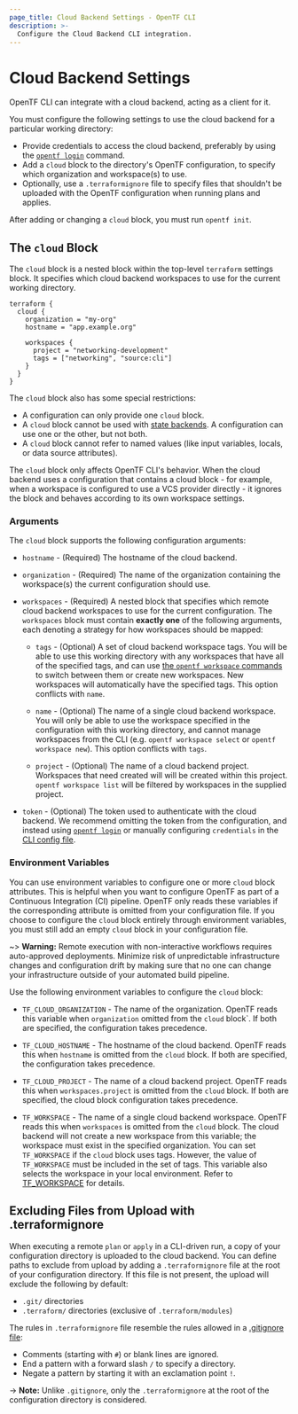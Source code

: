 ```yaml
---
page_title: Cloud Backend Settings - OpenTF CLI
description: >-
  Configure the Cloud Backend CLI integration.
---
```


# Cloud Backend Settings

OpenTF CLI can integrate with a cloud backend, acting as a client for it.

You must configure the following settings to use the cloud backend for a particular working directory:

- Provide credentials to access the cloud backend, preferably by using the
  [`opentf login`](/docs/cli/commands/login) command.
- Add a `cloud` block to the directory's OpenTF configuration, to specify
  which organization and workspace(s) to use.
- Optionally, use a `.terraformignore` file to specify files that shouldn't be
  uploaded with the OpenTF configuration when running plans and applies.

After adding or changing a `cloud` block, you must run `opentf init`.

## The `cloud` Block

The `cloud` block is a nested block within the top-level `terraform` settings
block. It specifies which cloud backend workspaces to use for the current
working directory.

```hcl
terraform {
  cloud {
    organization = "my-org"
    hostname = "app.example.org"

    workspaces {
      project = "networking-development"
      tags = ["networking", "source:cli"]
    }
  }
}
```

The `cloud` block also has some special restrictions:

- A configuration can only provide one `cloud` block.
- A `cloud` block cannot be used with [state backends](/docs/language/settings/backends/configuration).
  A configuration can use one or the other, but not both.
- A `cloud` block cannot refer to named values (like input variables, locals, or
  data source attributes).

The `cloud` block only affects OpenTF CLI's behavior. When the cloud backend uses a configuration
that contains a cloud block - for example, when a workspace is configured to use a VCS provider
directly - it ignores the block and behaves according to its own workspace settings.

### Arguments

The `cloud` block supports the following configuration arguments:

- `hostname` - (Required) The hostname of the cloud backend.

- `organization` - (Required) The name of the organization containing the
  workspace(s) the current configuration should use.

- `workspaces` - (Required) A nested block that specifies which remote cloud backend workspaces to
  use for the current configuration. The `workspaces` block must contain **exactly one** of the
  following arguments, each denoting a strategy for how workspaces should be mapped:

  - `tags` - (Optional) A set of cloud backend workspace tags. You will be able to use
    this working directory with any workspaces that have all of the specified tags,
    and can use [the `opentf workspace` commands](/docs/cli/workspaces)
    to switch between them or create new workspaces. New workspaces will automatically have
    the specified tags. This option conflicts with `name`.

  - `name` - (Optional) The name of a single cloud backend workspace. You will
    only be able to use the workspace specified in the configuration with this working
    directory, and cannot manage workspaces from the CLI (e.g. `opentf workspace select` or
    `opentf workspace new`). This option conflicts with `tags`.

  - `project` - (Optional) The name of a cloud backend project. Workspaces that need created will
    will be created within this project. `opentf workspace list` will be filtered by workspaces
    in the supplied project.

- `token` - (Optional) The token used to authenticate with the cloud backend.
  We recommend omitting the token from the configuration, and instead using
  [`opentf login`](/docs/cli/commands/login) or manually configuring
  `credentials` in the
  [CLI config file](/docs/cli/config/config-file#credentials).

### Environment Variables

You can use environment variables to configure one or more `cloud` block attributes. This is helpful when you want to configure OpenTF as part of a Continuous Integration (CI) pipeline. OpenTF only reads these variables if the corresponding attribute is omitted from your configuration file. If you choose to configure the `cloud` block entirely through environment variables, you must still add an empty `cloud` block in your configuration file.

~> **Warning:** Remote execution with non-interactive workflows requires auto-approved deployments. Minimize risk of unpredictable infrastructure changes and configuration drift by making sure that no one can change your infrastructure outside of your automated build pipeline.

Use the following environment variables to configure the `cloud` block:

- `TF_CLOUD_ORGANIZATION` - The name of the organization. OpenTF reads this variable when `organization` omitted from the `cloud` block`. If both are specified, the configuration takes precedence.

- `TF_CLOUD_HOSTNAME` - The hostname of the cloud backend. OpenTF reads this when `hostname` is omitted from the `cloud` block. If both are specified, the configuration takes precedence.

- `TF_CLOUD_PROJECT` - The name of a cloud backend project. OpenTF reads this when `workspaces.project` is omitted from the `cloud` block. If both are specified, the cloud block configuration takes precedence.

- `TF_WORKSPACE` - The name of a single cloud backend workspace. OpenTF reads this when `workspaces` is omitted from the `cloud` block. The cloud backend will not create a new workspace from this variable; the workspace must exist in the specified organization. You can set `TF_WORKSPACE` if the `cloud` block uses tags. However, the value of `TF_WORKSPACE` must be included in the set of tags. This variable also selects the workspace in your local environment. Refer to [TF_WORKSPACE](/docs/cli/config/environment-variables#tf_workspace) for details.

## Excluding Files from Upload with .terraformignore

When executing a remote `plan` or `apply` in a CLI-driven run,
a copy of your configuration directory is uploaded to the cloud backend. You can define
paths to exclude from upload by adding a `.terraformignore` file at the root of your
configuration directory. If this file is not present, the upload will exclude
the following by default:

- `.git/` directories
- `.terraform/` directories (exclusive of `.terraform/modules`)

The rules in `.terraformignore` file resemble the rules allowed in a
[.gitignore file](https://git-scm.com/book/en/v2/Git-Basics-Recording-Changes-to-the-Repository#_ignoring):

- Comments (starting with `#`) or blank lines are ignored.
- End a pattern with a forward slash `/` to specify a directory.
- Negate a pattern by starting it with an exclamation point `!`.

-> **Note:** Unlike `.gitignore`, only the `.terraformignore` at the root of the configuration directory is considered.

